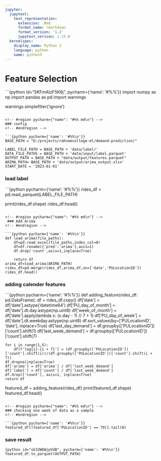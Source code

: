 ```yaml
---
jupyter:
  jupytext:
    text_representation:
      extension: .Rmd
      format_name: rmarkdown
      format_version: '1.2'
      jupytext_version: 1.15.0
  kernelspec:
    display_name: Python 3
    language: python
    name: python3
---
```


<!-- #region id="XetvxEdeP_9R" pycharm={"name": "#%% md\n"} -->
# Feature Selection
<!-- #endregion -->

```{python id="SKFmAIzF5K8j", pycharm={'name': '#%%\n'}}
import numpy as np
import pandas as pd
import warnings

warnings.simplefilter('ignore')
```

<!-- #region pycharm={"name": "#%% md\n"} -->
### config
<!-- #endregion -->

```{python pycharm={'name': '#%%\n'}}
BASE_PATH = "D:/projects/rahnamcollege-ml/demand-prediction/"

LABEL_FILE_PATH = BASE_PATH + 'data/label/'
DATA_FILE_PATHS = BASE_PATH + 'data/input/label.parquet'
OUTPUT_PATH = BASE_PATH + "data/output/features.parquet"
ARIMA_PATH= BASE_PATH + 'data/output/arima_output.xlsx'
START_DATE = '2023-01-01'
```

<!-- #region pycharm={"name": "#%% md\n"} -->
### load label
<!-- #endregion -->

```{python pycharm={'name': '#%%\n'}}
rides_df = pd.read_parquet(LABEL_FILE_PATH)

print(rides_df.shape)
rides_df.head()
```

<!-- #region pycharm={"name": "#%% md\n"} -->
 ### Add Arima
<!-- #endregion -->

```{python pycharm={'name': '#%%\n'}}
def load_arima(file_paths):
    df=pd.read_excel(file_paths,index_col=0)
    df=df.rename({'pred':'arima'},axis=1)
    df.drop('count',axis=1,inplace=True)

    return df
arima_df=load_arima(ARIMA_PATH)
rides_df=pd.merge(rides_df,arima_df,on=['date','PULocationID'])
rides_df.head()
```

<!-- #region pycharm={"name": "#%% md\n"} -->
### adding calender features
<!-- #endregion -->

```{python pycharm={'name': '#%%\n'}}
def adding_feature(rides_df: pd.DataFrame):
    df = rides_df.copy()
    df['date'] = df['date'].astype('datetime64')
    df['PU_day_of_month'] = df['date'].dt.day.astype(np.uint8)
    df['week_of_month'] = df['date'].apply(lambda x: (x.day - 1) // 7 + 1)
    df['PU_day_of_week'] = df['date'].dt.weekday.astype(np.uint8)
    df.sort_values(by=['PULocationID', 'date'], inplace=True)
    df['last_day_demand'] = df.groupby(['PULocationID'])['count'].shift(1)
    df['last_week_demand'] = df.groupby(['PULocationID'])['count'].shift(7)

    for i in range(1,5):
        df[f'lag{i}-{i + 7}'] = (df.groupby(['PULocationID'])['count'].shift(i))/(df.groupby(['PULocationID'])['count'].shift(i + 7))
    df.dropna(inplace=True)
    df['arima'] = df['arima'] / df['last_week_demand']
    df['label'] = df['count'] / df['last_week_demand']
    df.drop(['count'], axis=1, inplace=True)
    return df

featured_df = adding_feature(rides_df)
print(featured_df.shape)
featured_df.head()
```

<!-- #region pycharm={"name": "#%% md\n"} -->
### checking one week of data as a sample
<!-- #endregion -->

```{python pycharm={'name': '#%%\n'}}
featured_df[(featured_df['PULocationID'] == 79)].tail(8)
```

<!-- #region pycharm={"name": "#%% md\n"} -->
### save result
<!-- #endregion -->

```{python id="sk32WEWjpVdB", pycharm={'name': '#%%\n'}}
featured_df.to_parquet(OUTPUT_PATH)
```

```python

```
